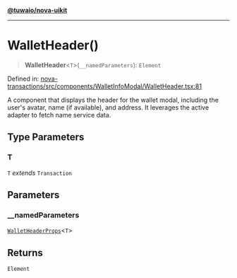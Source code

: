 [**@tuwaio/nova-uikit**](../../../README.md)

***

# WalletHeader()

> **WalletHeader**\<`T`\>(`__namedParameters`): `Element`

Defined in: [nova-transactions/src/components/WalletInfoModal/WalletHeader.tsx:81](https://github.com/TuwaIO/nova-uikit/blob/0264e04d7bd3af82117c3a9b03d510f8f3381744/packages/nova-transactions/src/components/WalletInfoModal/WalletHeader.tsx#L81)

A component that displays the header for the wallet modal, including the user's avatar,
name (if available), and address. It leverages the active adapter to fetch name service data.

## Type Parameters

### T

`T` *extends* `Transaction`

## Parameters

### \_\_namedParameters

[`WalletHeaderProps`](../type-aliases/WalletHeaderProps.md)\<`T`\>

## Returns

`Element`
